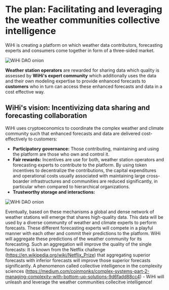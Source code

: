 # The plan: Facilitating and leveraging the weather communities collective intelligence 
WiHi is creating a platform on which weather data contributors, forecasting experts and consumers come together in form of a three-sided market.

![WiHi DAO onion](./3-sided-market.png)

**Weather station operators** are rewarded for sharing data which quality is assessed by **WiHi's expert community** which additionally uses the data
and their own modeling expertise to provide enhanced forecasts to **customers** who in turn can access these enhanced forecasts and data in a cost effective way.

## WiHi's vision: Incentivizing data sharing and forecasting collaboration


WiHi uses cryptoeconomics to coordinate the complex weather and climate community such that enhanced forecasts and data are delivered cost-effectively to customers:

- **Participatory governance:** Those contributing, maintaining and using the platform are those who own and control it. 
- **Fair rewards:** Incentives are use for both, weather station operators and forecasting experts to contribute to the platform. By using token incentives to decentralize the contributions, the capital expenditures and operational costs usually associated with maintaining large cross-boarder infrastructures and communities are reduced significantly, in particular when compared to hierarchical organizations.
- **Trustworthy storage and interactions:**

![WiHi DAO onion](./wihi-model.png)

Eventually, based on these mechanisms a global and dense network of weather stations will emerge that shares high-quality data.
This data will be used by a diverse community of weather and climate experts to perform forecasts.
These different forecasting experts will compete in a playful manner with each other and commit their predictions to the platform.
WiHi will aggregate these predictions of the weather community for its forecasting. Such an aggregation will improve the quality of the single forecasts: It is known from the Netflix challenge (https://en.wikipedia.org/wiki/Netflix_Prize) that aggregating superior forecasts with inferior forecasts will improve those superior forecasts significantly. A phenomenon called collective intelligence in the complexity sciences (https://medium.com/coinmonks/complex-systems-part-2-managing-complexity-with-bottom-up-solutions-9d6fadd88cc4) -
WiHi will unleash and leverage the weather communities collecitve intelligence!






